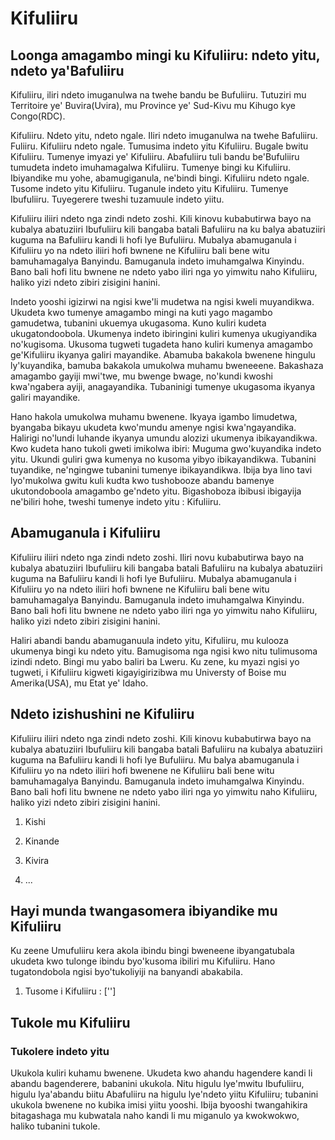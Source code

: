 # Kifuliiru

## Loonga amagambo mingi ku Kifuliiru: ndeto yitu, ndeto ya'Bafuliiru

Kifuliiru, iliri ndeto imuganulwa na twehe bandu be Bufuliiru. Tutuziri mu Territoire ye' Buvira(Uvira), 
mu Province ye' Sud-Kivu mu Kihugo kye Congo(RDC).

Kifuliiru.  Ndeto yitu, ndeto ngale. Iliri ndeto imuganulwa na twehe Bafuliiru. Fuliiru. 
Kifuliiru ndeto ngale. Tumusima indeto yitu Kifuliiru. Bugale bwitu Kifuliiru. 
Tumenye imyazi ye' Kifuliiru. Abafuliiru tuli bandu be'Bufuliiru tumudeta indeto imuhamagalwa Kifuliiru. 
Tumenye bingi ku Kifuliiru. Ibiyandike mu yohe, abamugiganula, ne'bindi bingi. Kifuliiru ndeto ngale. 
Tusome indeto yitu Kifuliiru. Tuganule indeto yitu Kifuliiru. Tumenye Ibufuliiru. 
Tuyegerere tweshi tuzamuule indeto yiitu.

Kifuliiru iliiri  ndeto nga zindi ndeto zoshi. 
Kili kinovu kubabutirwa bayo na kubalya abatuziiri Ibufuliiru kili bangaba batali Bafuliiru na 
ku balya abatuziiri kuguma na Bafuliiru kandi li hofi lye Bufuliiru. 
Mubalya abamuganula i Kifuliiru yo na ndeto iliiri hofi bwnene ne Kifuliiru bali bene witu 
bamuhamagalya Banyindu. Bamuganula indeto imuhamgalwa Kinyindu. Bano bali hofi litu bwnene ne 
ndeto yabo iliri nga yo yimwitu naho Kifuliiru, haliko yizi ndeto zibiri zisigini hanini.

Indeto yooshi igizirwi na ngisi kwe'li mudetwa na ngisi kweli muyandikwa. 
Ukudeta kwo tumenye amagambo mingi na kuti yago magambo gamudetwa, 
tubanini ukuemya ukugasoma. Kuno kuliri kudeta ukugatondoobola. 
Ukumenya indeto ibiringini kuliri kumenya ukugiyandika no'kugisoma. 
Ukusoma tugweti tugadeta hano kuliri kumenya amagambo ge'Kifuliiru ikyanya galiri mayandike. 
Abamuba bakakola bwenene hingulu ly'kuyandika, bamuba bakakola umukolwa muhamu bweneeene. 
Bakashaza amagambo gayiji mwi'twe, mu bwenge bwage, no'kundi kwoshi kwa'ngabera ayiji, anagayandika. 
Tubaninigi tumenye ukugasoma ikyanya galiri mayandike.

Hano hakola umukolwa muhamu bwenene. 
Ikyaya igambo limudetwa, byangaba bikayu ukudeta kwo'mundu amenye ngisi kwa'ngayandika. 
Halirigi no'lundi luhande ikyanya umundu alozizi ukumenya ibikayandikwa. Kwo kudeta hano tukoli gweti 
imikolwa ibiri: Muguma gwo'kuyandika indeto yitu. 
Ukundi guliri gwa kumenya no kusoma yibyo ibikayandikwa. 
Tubanini tuyandike, ne'ngingwe tubanini tumenye ibikayandikwa. 
Ibija bya lino tavi lyo'mukolwa gwitu kuli kudta kwo tushobooze abandu bamenye ukutondoboola amagambo ge'ndeto yitu. 
Bigashoboza ibibusi ibigayija ne'biliri hohe, tweshi tumenye indeto yitu : Kifuliiru.

## Abamuganula i Kifuliiru

Kifuliiru iliiri  ndeto nga zindi ndeto zoshi. 
Iliri novu kubabutirwa bayo na kubalya abatuziiri Ibufuliiru kili bangaba batali Bafuliiru
 na kubalya abatuziiri kuguma na Bafuliiru kandi li hofi lye Bufuliiru. 
 Mubalya abamuganula i Kifuliiru yo na ndeto iliiri hofi bwnene ne Kifuliiru bali bene witu
 bamuhamagalya Banyindu. Bamuganula indeto imuhamgalwa Kinyindu. Bano bali hofi litu bwnene ne 
 ndeto yabo iliri nga yo yimwitu naho Kifuliiru, haliko yizi ndeto zibiri zisigini hanini.

Haliri abandi bandu abamuganuula indeto yitu, Kifuliiru, mu kulooza ukumenya bingi ku ndeto yitu. 
Bamugisoma nga ngisi kwo nitu tulimusoma izindi ndeto. Bingi mu yabo baliri ba Lweru. 
Ku zene, ku myazi ngisi yo tugweti, i Kifuliiru kigweti kigayigirizibwa mu Universty of Boise mu Amerika(USA), mu Etat ye' Idaho.

## Ndeto izishushini ne Kifuliiru

Kifuliiru iliiri  ndeto nga zindi ndeto zoshi. 
Kili kinovu kubabutirwa bayo na kubalya abatuziiri Ibufuliiru kili bangaba batali Bafuliiru
 na kubalya abatuziiri kuguma na Bafuliiru kandi li hofi lye Bufuliiru. 
 Mu balya abamuganula i Kifuliiru yo na ndeto iliiri hofi bwenene ne Kifuliiru bali bene witu 
 bamuhamagalya Banyindu. 
 Bamuganula indeto imuhamgalwa Kinyindu. Bano bali hofi litu bwnene ne
 ndeto yabo iliri nga yo yimwitu naho Kifuliiru, haliko yizi ndeto zibiri zisigini hanini.

1. Kishi

2. Kinande

3. Kivira

4. ...

## Hayi munda twangasomera ibiyandike mu Kifuliiru
Ku zeene Umufuliiru kera akola ibindu bingi bweneene ibyangatubala ukudeta kwo tulonge ibindu byo'kusoma ibiliri mu Kifuliiru. Hano tugatondobola ngisi byo'tukoliyiji na banyandi abakabila.
1. Tusome i Kifuliiru : ['']

## Tukole mu Kifuliiru

### Tukolere indeto yitu

Ukukola kuliri kuhamu bwenene. Ukudeta kwo ahandu hagendere kandi li abandu bagenderere, babanini ukukola. 
Nitu higulu lye'mwitu Ibufuliiru, higulu lya'abandu biitu Abafuliiru na higulu lye'ndeto yiitu Kifuliiru; 
tubanini ukukola bwenene no kubika imisi yiitu yooshi. 
Ibija byooshi twangahikira bitagashaga mu kubwatala naho kandi li mu miganulo ya kwokwokwo, 
haliko tubanini tukole.

